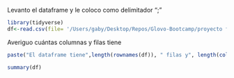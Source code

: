 Levanto el dataframe y le coloco como delimitador ";"

```r
library(tidyverse)
df<-read.csv(file= '/Users/gaby/Desktop/Repos/Glovo-Bootcamp/proyecto final/airbnb-listings.csv', sep = ';')
```

Averiguo cuántas columnas y filas tiene

```r
paste("El dataframe tiene",length(rownames(df)), " filas y", length(colnames(df)),"columnas." )
```

```r
summary(df)
```
